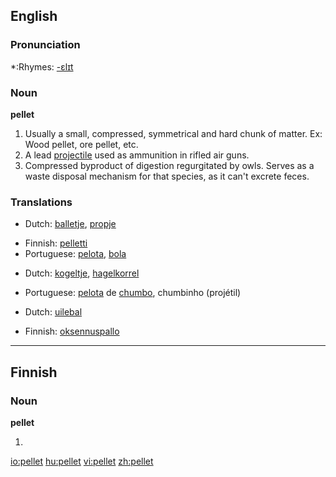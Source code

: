==English==

===Pronunciation===
*:Rhymes: [[Rhymes:English:-ɛlɪt|-ɛlɪt]]

===Noun===
'''pellet'''

# Usually a small, compressed, symmetrical and hard chunk of matter.  Ex: Wood pellet, ore pellet, etc.
# A lead [[projectile]] used as ammunition in rifled air guns.
# Compressed byproduct of digestion regurgitated by owls.  Serves as a waste disposal mechanism for that species, as it can't excrete feces.

===Translations===
{{rfc-level|Translations at L3+ (AutoFormat would have corrected level of Translations)}}
{{trans-top|Usually a small, compressed, symmetrical and hard chunk of matter}}
*Dutch: [[balletje]], [[propje]]
{{trans-mid}}
*Finnish: [[pelletti]]
*Portuguese: [[pelota]], [[bolinha|bola]]
{{trans-bottom}}

{{trans-top|A lead projectile used as ammunition in rifled air guns}}
*Dutch: [[kogeltje]], [[hagelkorrel]]
{{trans-mid}}
*Portuguese: [[pelota]] de [[chumbo]], chumbinho (projétil)
{{trans-bottom}}

{{trans-top|Compressed byproduct of digestion regurgitated by owls}}
*Dutch: [[uilebal]]
{{trans-mid}}
*Finnish: [[oksennuspallo]]
{{trans-bottom}}

----

==Finnish==

===Noun===
'''pellet'''

# {{plural of|pelle|lang=Finnish}}

[[io:pellet]]
[[hu:pellet]]
[[vi:pellet]]
[[zh:pellet]]